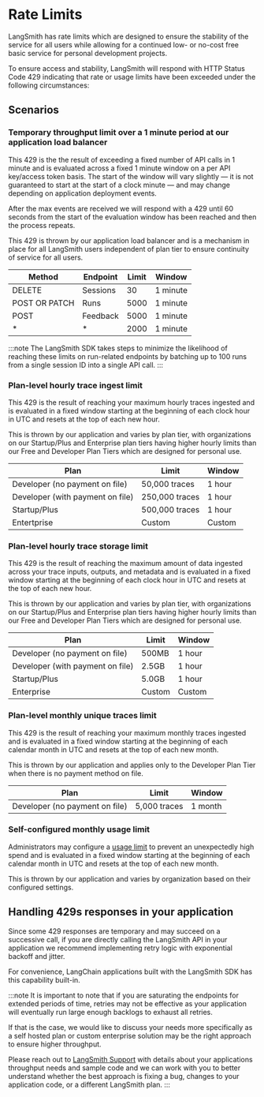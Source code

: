 # Rate Limits

LangSmith has rate limits which are designed to ensure the stability of the service for all users while allowing for a continued low- or no-cost free basic service for personal development projects.

To ensure access and stability, LangSmith will respond with HTTP Status Code 429 indicating that rate or usage limits have been exceeded under the following circumstances:

## Scenarios

### Temporary throughput limit over a 1 minute period at our application load balancer

This 429 is the the result of exceeding a fixed number of API calls in 1 minute and is evaluated across a fixed 1 minute window on a per API key/access token basis. The start of the window will vary slightly — it is not guaranteed to start at the start of a clock minute — and may change depending on application deployment events.

After the max events are received we will respond with a 429 until 60 seconds from the start of the evaluation window has been reached and then the process repeats.

This 429 is thrown by our application load balancer and is a mechanism in place for all LangSmith users independent of plan tier to ensure continuity of service for all users.

| Method        | Endpoint | Limit | Window   |
| ------------- | -------- | ----- | -------- |
| DELETE        | Sessions | 30    | 1 minute |
| POST OR PATCH | Runs     | 5000  | 1 minute |
| POST          | Feedback | 5000  | 1 minute |
| \*            | \*       | 2000  | 1 minute |

:::note
The LangSmith SDK takes steps to minimize the likelihood of reaching these limits on run-related endpoints by batching up to 100 runs from a single session ID into a single API call.
:::

### Plan-level hourly trace ingest limit

This 429 is the result of reaching your maximum hourly traces ingested and is evaluated in a fixed window starting at the beginning of each clock hour in UTC and resets at the top of each new hour.

This is thrown by our application and varies by plan tier, with organizations on our Startup/Plus and Enterprise plan tiers having higher hourly limits than our Free and Developer Plan Tiers which are designed for personal use.

| Plan                             | Limit          | Window |
| -------------------------------- | -------------- | ------ |
| Developer (no payment on file)   | 50,000 traces  | 1 hour |
| Developer (with payment on file) | 250,000 traces | 1 hour |
| Startup/Plus                     | 500,000 traces | 1 hour |
| Entertprise                      | Custom         | Custom |

### Plan-level hourly trace storage limit

This 429 is the result of reaching the maximum amount of data ingested across your trace inputs, outputs, and metadata and is evaluated in a fixed window starting at the beginning of each clock hour in UTC and resets at the top of each new hour.

This is thrown by our application and varies by plan tier, with organizations on our Startup/Plus and Enterprise plan tiers having higher hourly limits than our Free and Developer Plan Tiers which are designed for personal use.

| Plan                             | Limit  | Window |
| -------------------------------- | ------ | ------ |
| Developer (no payment on file)   | 500MB  | 1 hour |
| Developer (with payment on file) | 2.5GB  | 1 hour |
| Startup/Plus                     | 5.0GB  | 1 hour |
| Enterprise                       | Custom | Custom |

### Plan-level monthly unique traces limit

This 429 is the result of reaching your maximum monthly traces ingested and is evaluated in a fixed window starting at the beginning of each calendar month in UTC and resets at the top of each new month.

This is thrown by our application and applies only to the Developer Plan Tier when there is no payment method on file.

| Plan                           | Limit        | Window  |
| ------------------------------ | ------------ | ------- |
| Developer (no payment on file) | 5,000 traces | 1 month |

### Self-configured monthly usage limit

Administrators may configure a [usage limit](./usage_limits.mdx) to prevent an unexpectedly high spend and is evaluated in a fixed window starting at the beginning of each calendar month in UTC and resets at the top of each new month.

This is thrown by our application and varies by organization based on their configured settings.

## Handling 429s responses in your application

Since some 429 responses are temporary and may succeed on a successive call, if you are directly calling the LangSmith API in your application we recommend implementing retry logic with exponential backoff and jitter.

For convenience, LangChain applications built with the LangSmith SDK has this capability built-in.

:::note
It is important to note that if you are saturating the endpoints for extended periods of time, retries may not be effective as your application will eventually run large enough backlogs to exhaust all retries.

If that is the case, we would like to discuss your needs more specifically as a self hosted plan or custom enterprise solution may be the right approach to ensure higher throughput.

Please reach out to [LangSmith Support](mailto:support@langchain.dev) with details about your applications throughput needs and sample code and we can work with you to better understand whether the best approach is fixing a bug, changes to your application code, or a different LangSmith plan.
:::
